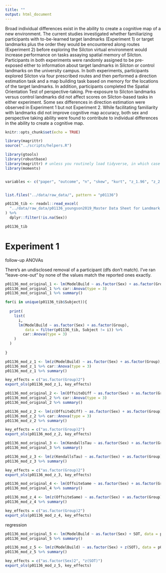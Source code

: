```yaml
---
title: ""
output: html_document
---
```


Broad individual differences exist in the ability to create a cognitive map of a new environment. The
current studies investigated whether familiarizing participants with to-be-learned target landmarks
(Experiment 1) or target landmarks plus the order they would be encountered along routes (Experiment
2) before exploring the Silcton virtual environment would increase performance on tasks assaying spatial
memory of Silcton. Participants in both experiments were randomly assigned to be pre-exposed either to
information about target landmarks in Silcton or control landmarks on the university campus. In both
experiments, participants explored Silcton via four prescribed routes and then performed a direction
estimation task and a map building task based on memory for the locations of the target landmarks. In
addition, participants completed the Spatial Orientation Test of perspective-taking. Pre-exposure to
Silcton landmarks versus control landmarks did not affect scores on Silcton-based tasks in either
experiment. Some sex differences in direction estimation were observed in Experiment 1 but not
Experiment 2. While facilitating familiarity with landmarks did not improve cognitive map accuracy,
both sex and perspective taking ability were found to contribute to individual differences in the ability
to create a cognitive map.

```r
knitr::opts_chunk$set(echo = TRUE)

library(magrittr)
source("../scripts/helpers.R")

library(gtools)
library(robustbase)
library(magrittr) # unless you routinely load tidyverse, in which case leave this one out. You just need it for the pipe. 
library(moments)


variables <- c("paper", "outcome", "n", "skew", "kurt", "z_1.96", "z_2.58", "z_3.29", "mode_n", "var", "var_ratio")


list.files("../data/raw_data/", pattern = "p01136")

p01136_tib <- readxl::read_excel(
  "../data/raw_data/p01136_youngson2019_Master Data Sheet for Landmark Familiarity Study 1.xlsx"
) %>% 
  dplyr::filter(!is.na(Sex))

p01136_tib
```

# Experiment 1 

follow-up ANOVAs

There's an undisclosed removal of a participant (dfs don't match). I've ran "leave-one-out" by none of the values match the reported ones exactly. 

```r
p01136_mod_original_1 <- lm(ModelBuild ~ as.factor(Sex) + as.factor(Group), data = p01136_tib)
p01136_mod_original_1 %>% car::Anova(type = 3)
p01136_mod_original_1 %>% summary()
```

```r
for(i in unique(p01136_tib$Subject)){
  
  print(
    list(
      i,
      lm(ModelBuild ~ as.factor(Sex) + as.factor(Group), 
         data = filter(p01136_tib, Subject != i)) %>% 
        car::Anova(type = 3)
    )
  )
  
}
```

```r
p01136_mod_z_1 <- lm(z(ModelBuild) ~ as.factor(Sex) + as.factor(Group), data = p01136_tib)
p01136_mod_z_1 %>% car::Anova(type = 3)
p01136_mod_z_1 %>% summary()
```
```r
key_effects = c("as.factor(Group)2")
export_ols(p01136_mod_z_1, key_effects)
```









```r
p01136_mod_original_2 <- lm(OffsiteDiff ~ as.factor(Sex) + as.factor(Group), data = p01136_tib)
p01136_mod_original_2 %>% car::Anova(type = 3)
p01136_mod_original_2 %>% summary()
```

```r
p01136_mod_z_2 <- lm(z(OffsiteDiff) ~ as.factor(Sex) + as.factor(Group), data = p01136_tib)
p01136_mod_z_2 %>% car::Anova(type = 3)
p01136_mod_z_2 %>% summary()
```

```r
key_effects = c("as.factor(Group)2")
export_ols(p01136_mod_z_2, key_effects)
```








```r
p01136_mod_original_3 <- lm(KendallsTau ~ as.factor(Sex) + as.factor(Group), data = p01136_tib)
p01136_mod_original_3 %>% summary()
```

```r
p01136_mod_z_3 <- lm(z(KendallsTau) ~ as.factor(Sex) + as.factor(Group), data = p01136_tib)
p01136_mod_z_3 %>% summary()
```

```r
key_effects = c("as.factor(Group)2")
export_ols(p01136_mod_z_3, key_effects)
```







```r
p01136_mod_original_4 <- lm(OffsiteSame ~ as.factor(Sex) + as.factor(Group), data = p01136_tib) 
p01136_mod_original_4 %>% summary()
```

```r
p01136_mod_z_4 <- lm(z(OffsiteSame) ~ as.factor(Sex) + as.factor(Group), data = p01136_tib)
p01136_mod_z_4 %>% summary()
```

```r
key_effects = c("as.factor(Group)2")
export_ols(p01136_mod_z_4, key_effects)
```


regression

```r
p01136_mod_original_5 <- lm(ModelBuild ~ as.factor(Sex) + SOT, data = p01136_tib)
p01136_mod_original_5 %>% summary()
```

```r
p01136_mod_z_5 <- lm(z(ModelBuild) ~ as.factor(Sex) + z(SOT), data = p01136_tib)
p01136_mod_z_5 %>% summary()
```

```r
key_effects = c("as.factor(Sex)2", "z(SOT)")
export_ols(p01136_mod_z_5, key_effects)
```